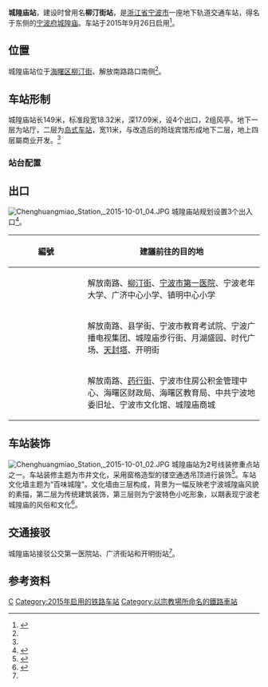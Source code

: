 {{Infobox station
| name = 城隍庙站
| eng_name = Chenghuangmiao Station
| linecolour = {{NingboRT color|2|s}}
| type = [[地铁站|地铁站]]
| image = Chenghuangmiao Station, 2015-10-01 03.JPG
| caption = 城隍庙站站厅
| address = [[柳汀街|柳汀街]]、解放南路路口
| borough = [[浙江省|浙江省]][[宁波市|宁波市]][[海曙区|海曙区]]
| country = {{CHN}}
| coordinates = {{coord|format=dms|display=inline,title|Region:CN_Railway_Station}}
| owned = [[宁波市轨道交通集团有限公司|宁波市轨道交通集团]]
| operator = 宁波市轨道交通集团运营分公司
| line = {{NingboRT Sign|2|full}}
| distance = 
| platform = 1个[[岛式站台|岛式站台]]
| tracks = 2条
| bus_routes = <!--公交线路-->
| bus_stands = <!--公交站数量-->
| connections = <!--换乘交通-->
| structure = 地下车站
| hall = 地下站厅
| Interchange = 
| elevator = 2部
| exits = 3个
| disabled = <!--无障碍设施-->
| depth = <!--车站埋深-->
| levels = 2层
| architect = 
| architectural_style = 
| colour = {{colorbox|#FF8000|border=black}} 橙色
| status = 在用
| built = {{Start date|2012|10|df=y}}
| opened = {{NingboRT Dater|year|month|day|line=2}}
| closed = 
| former = 
| passengers = 
| pass_year = 
| pass_rank = 
| station_hours =
| hours = {{NingboRT Station Time|2|清栎|0:26|栎清|0:23}}
| first = {{NingboRT Time|2清栎F|0:26}}<br />{{NingboRT Time|2栎清F|0:23}}
| last = {{NingboRT Time|2清栎L|0:26}}<br />{{NingboRT Time|2栎清L|0:23}}
| adjacent = {{s-rail-start}}
{{s-rail|title=NingboRT}}
{{s-line new|system=NingboRT|line=2|previous=宁波火车站|next=鼓楼}}
{{s-end}}
| route_map =
}}
'''城隍庙站'''，建设时曾用名'''柳汀街站'''，是[[浙江省|浙江省]][[宁波市|宁波市]]一座地下轨道交通车站，得名于东侧的[[宁波府城隍庙|宁波府城隍庙]]。车站于2015年9月26日启用<ref name="main">{{cite web|url=http://news.cnnb.com.cn/system/2010/12/23/006790463.shtml|title=2号线车站设计人性化而有宁波味 效果图抢先看|author=陈锦源|publisher=中国宁波网|date=2010-12-23|accessdate=2011-01-21|archive-date=2010-12-31|archive-url=https://web.archive.org/web/20101231035729/http://news.cnnb.com.cn/system/2010/12/23/006790463.shtml|dead-url=no}}</ref>。

== 位置 ==
城隍庙站位于[[海曙区|海曙区]][[柳汀街|柳汀街]]、解放南路路口南侧<ref name="main" />。

== 车站形制 ==
城隍庙站长149米，标准段宽18.32米，深17.09米，设4个出口，2组风亭。地下一层为站厅，二层为[[岛式车站|岛式车站]]，宽11米，与改造后的玲珑宾馆形成地下二层，地上四层屬商业开发。<ref name="main" />

=== 站台配置 ===
{{RenderStations|system=NingboRT|
{{RailStStart|西}}
{{RailStLine|1|1|dir=l|{{NingboRT Sign|2}} $$宁波火车站$$・{{NingboRT Terminus|2|left}}方向}}
{{RailStPlatform|岛}}
{{RailStLine|2|2|dir=r|{{NingboRT Sign|2}} $$鼓楼$$・{{NingboRT Terminus|2|right}}方向}}
{{RailStEnd|东}}
}}

== 出口 ==
[[File:Chenghuangmiao_Station,_2015-10-01_04.JPG|thumb]]
城隍庙站规划设置3个出入口<ref name="query">{{cite web |url=http://www.nbmetro.com/line_info.php |title=宁波轨道交通 > 乘客服务 > 综合查询 |publisher=宁波市轨道交通集团有限公司 |accessdate=2015-09-27 |deadurl=yes |archiveurl=https://web.archive.org/web/20150922060232/http://www.nbmetro.com/line_info.php |archivedate=2015-09-22 }}</ref>。
{| class="wikitable"
! width=135px | 編號 !! 建議前往的目的地
|-
| {{NingboRT Exit|A}}
| 解放南路、[[柳汀街|柳汀街]]、[[宁波市第一医院|宁波市第一医院]]、宁波老年大学、广济中心小学、镇明中心小学
|-
| {{NingboRT Exit|C}}
| 解放南路、县学街、宁波市教育考试院、宁波广播电视集团、城隍庙步行街、月湖盛园、时代广场、[[天封塔|天封塔]]、开明街
|-
| {{NingboRT Exit|D}}
| 解放南路、[[药行街|药行街]]、宁波市住房公积金管理中心、海曙区财政局、海曙区教育局、中共宁波地委旧址、宁波市文化馆、城隍庙商城
|}

== 车站装饰 ==
[[File:Chenghuangmiao_Station,_2015-10-01_02.JPG|thumb]]
城隍庙站为2号线装修重点站之一。车站装修主题为市井文化，采用窗格造型的镂空通透吊顶进行装饰<ref name="decoration-1">{{cite web|url=http://nb.zjol.com.cn/system/2015/09/07/020821603.shtml|title=洋溢甬上味道 宁波地铁二号线开通在即|publisher=宁波在线|date=2015-09-07|accessdate=2015-09-28|archive-date=2019-06-05|archive-url=https://web.archive.org/web/20190605101321/http://nb.zjol.com.cn/system/2015/09/07/020821603.shtml|dead-url=no}}</ref>。车站文化墙主题为“百味城隍”。文化墙由三层构成，背景为一幅反映老宁波城隍庙风貌的素描，第二层为传统建筑装饰，第三层则为宁波特色小吃形象，以期表现宁波老城隍庙的风俗和文化<ref>{{cite web|url=http://www.nbmetro.com/news_dt.php?info/961|title=2号线一期6大车站文化墙亮相|publisher=宁波轨道交通集团|date=2015-09-23|accessdate=2015-09-27|archive-date=2016-03-04|archive-url=https://web.archive.org/web/20160304191940/http://www.nbmetro.com/news_dt.php?info%2F961|dead-url=no}}</ref>。

== 交通接驳 ==
城隍庙站接驳公交第一医院站、广济街站和开明街站<ref name="query" />。

== 参考资料 ==
{{commonscat|Chenghuangmiao Station}}
{{reflist}}

{{宁波轨道交通2号线|C}}

[[Category:海曙区轨道交通车站|C]]
[[Category:2015年启用的铁路车站|Category:2015年启用的铁路车站]]
[[Category:以宗教場所命名的鐵路車站|Category:以宗教場所命名的鐵路車站]]